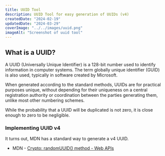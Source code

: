 ```yaml
---
title: UUID Tool
description: UUID Tool for easy generation of UUIDs (v4)
createdDate: "2024-02-19"
updatedDate: "2024-03-29"
coverImage: "../../images/uuid.png"
imageAlt: "Screenshot of uuid tool"
---
```



<div class="not-prose">
  <Uuid client:load />
</div>

## What is a UUID?

A UUID (Universally Unique Identifier) is a 128-bit number used to identify
information in computer systems. The term globally unique identifier (GUID)
is also used, typically in software created by Microsoft.

When generated according to the standard methods, UUIDs are for practical
purposes unique, without depending for their uniqueness on a central
registration authority or coordination between the parties generating them,
unlike most other numbering schemes.

While the probability that a UUID will be duplicated is not zero, it is close
enough to zero to be negligible.

### Implementing UUID v4

It turns out, MDN has a standard way to generate a v4 UUID.

- MDN - [Crypto: randomUUID() method - Web APIs](https://developer.mozilla.org/en-US/docs/Web/API/Crypto/randomUUID)